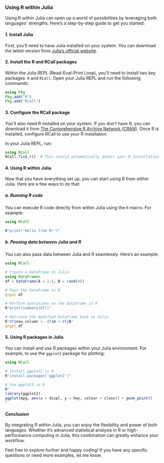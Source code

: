 ### Using R within Julia

Using R within Julia can open up a world of possibilities by leveraging both languages' strengths. Here's a step-by-step guide to get you started:

#### 1. Install Julia
First, you'll need to have Julia installed on your system. You can download the latest version from [Julia's official website](https://julialang.org/downloads/).

#### 2. Install the R and RCall packages
Within the Julia REPL (Read-Eval-Print Loop), you'll need to install two key packages: `R` and `RCall`. Open your Julia REPL and run the following commands:

```julia
using Pkg
Pkg.add("R")
Pkg.add("RCall")
```

#### 3. Configure the RCall package
You'll also need R installed on your system. 
If you don't have R, you can download it from [The Comprehensive R Archive Network (CRAN)](https://cran.r-project.org/). 
Once R is installed, configure RCall to use your R installation. 

In your Julia REPL, run:

```julia
using RCall
RCall.find_r()  # This should automatically detect your R installation
```

#### 4. Using R within Julia
Now that you have everything set up, you can start using R from within Julia. Here are a few ways to do that:

##### a. Running R code
You can execute R code directly from within Julia using the `R` macro. For example:

```julia
using RCall

R"print('Hello from R!')"
```

##### b. Passing data between Julia and R
You can also pass data between Julia and R seamlessly. Here's an example:

```julia
using RCall

# Create a DataFrame in Julia
using DataFrames
df = DataFrame(A = 1:4, B = rand(4))

# Pass the DataFrame to R
@rput df

# Perform operations on the DataFrame in R
R"print(summary(df))"

# Retrieve the modified DataFrame back to Julia
R"df$new_column <- df$A + df$B"
@rget df
```

#### 5. Using R packages in Julia
You can install and use R packages within your Julia environment. For example, to use the `ggplot2` package for plotting:

```julia
using RCall

# Install ggplot2 in R
R"install.packages('ggplot2')"

# Use ggplot2 in R
R"
library(ggplot2)
ggplot(mpg, aes(x = displ, y = hwy, colour = class)) + geom_point()
"
```

#### Conclusion
By integrating R within Julia, you can enjoy the flexibility and power of both languages. Whether it's advanced statistical analysis in R or high-performance computing in Julia, this combination can greatly enhance your workflow.

Feel free to explore further and happy coding! If you have any specific questions or need more examples, let me know.